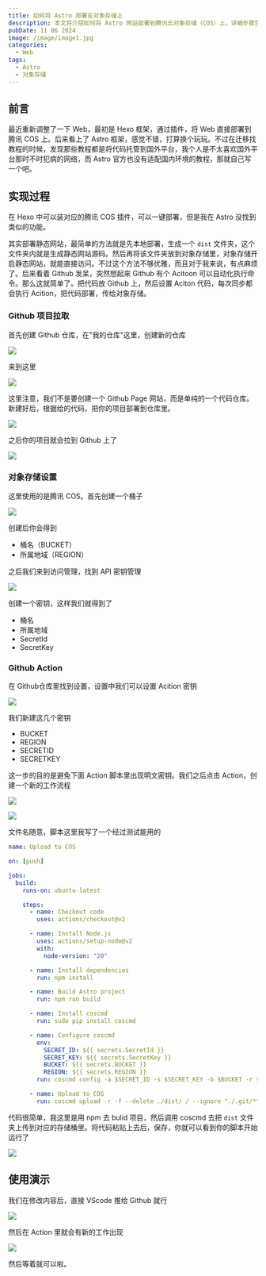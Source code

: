 ```yaml
---
title: 如何将 Astro 部署在对象存储上
description: 本文将介绍如何将 Astro 网站部署到腾讯云对象存储（COS）上，详细步骤包括配置 GitHub Actions 自动化部署。
pubDate: 11 06 2024
image: /image/image1.jpg
categories:
  - Web
tags:
  - Astro
  - 对象存储
---
```


## 前言

最近重新调整了一下 Web，最初是 Hexo 框架，通过插件，将 Web 直接部署到腾讯 COS 上。后来看上了 Astro 框架，感觉不错，打算换个玩玩。不过在迁移找教程的时候，发现那些教程都是将代码托管到国外平台，我个人是不太喜欢国外平台那时不时犯病的网络，而 Astro 官方也没有适配国内环境的教程，那就自己写一个吧。

## 实现过程

在 Hexo 中可以装对应的腾讯 COS 插件，可以一键部署，但是我在 Astro 没找到类似的功能。

其实部署静态网站，最简单的方法就是先本地部署，生成一个 `dist` 文件夹，这个文件夹内就是生成静态网站源码。然后再将该文件夹放到对象存储里，对象存储开启静态网站，就能直接访问。不过这个方法不够优雅，而且对于我来说，有点麻烦了。后来看着 Github 发呆，突然想起来 Github 有个 Acitoon 可以自动化执行命令。那么这就简单了。把代码放 Github 上，然后设置 Aciton 代码，每次同步都会执行 Acition，把代码部署，传给对象存储。

### Github 项目拉取

首先创建 Github 仓库，在"我的仓库"这里，创建新的仓库

![](https://img.trtyr.top/images/blog/%E5%A6%82%E4%BD%95%E5%B0%86%20Astro%20%E9%83%A8%E7%BD%B2%E5%9C%A8%E5%AF%B9%E8%B1%A1%E5%AD%98%E5%82%A8%E4%B8%8A/%E5%A6%82%E4%BD%95%E5%B0%86%20Astro%20%E9%83%A8%E7%BD%B2%E5%9C%A8%E5%AF%B9%E8%B1%A1%E5%AD%98%E5%82%A8-1.webp)

来到这里

![](https://img.trtyr.top/images/blog/%E5%A6%82%E4%BD%95%E5%B0%86%20Astro%20%E9%83%A8%E7%BD%B2%E5%9C%A8%E5%AF%B9%E8%B1%A1%E5%AD%98%E5%82%A8%E4%B8%8A/%E5%A6%82%E4%BD%95%E5%B0%86%20Astro%20%E9%83%A8%E7%BD%B2%E5%9C%A8%E5%AF%B9%E8%B1%A1%E5%AD%98%E5%82%A8-2.webp)

这里注意，我们不是要创建一个 Github Page 网站，而是单纯的一个代码仓库。新建好后，根据给的代码，把你的项目部署到仓库里。

![](https://img.trtyr.top/images/blog/%E5%A6%82%E4%BD%95%E5%B0%86%20Astro%20%E9%83%A8%E7%BD%B2%E5%9C%A8%E5%AF%B9%E8%B1%A1%E5%AD%98%E5%82%A8%E4%B8%8A/%E5%A6%82%E4%BD%95%E5%B0%86%20Astro%20%E9%83%A8%E7%BD%B2%E5%9C%A8%E5%AF%B9%E8%B1%A1%E5%AD%98%E5%82%A8-3.webp)

之后你的项目就会拉到 Github 上了

![](https://img.trtyr.top/images/blog/%E5%A6%82%E4%BD%95%E5%B0%86%20Astro%20%E9%83%A8%E7%BD%B2%E5%9C%A8%E5%AF%B9%E8%B1%A1%E5%AD%98%E5%82%A8%E4%B8%8A/%E5%A6%82%E4%BD%95%E5%B0%86%20Astro%20%E9%83%A8%E7%BD%B2%E5%9C%A8%E5%AF%B9%E8%B1%A1%E5%AD%98%E5%82%A8-4.webp)

### 对象存储设置

这里使用的是腾讯 COS。首先创建一个桶子

![](https://img.trtyr.top/images/blog/%E5%A6%82%E4%BD%95%E5%B0%86%20Astro%20%E9%83%A8%E7%BD%B2%E5%9C%A8%E5%AF%B9%E8%B1%A1%E5%AD%98%E5%82%A8%E4%B8%8A/%E5%A6%82%E4%BD%95%E5%B0%86%20Astro%20%E9%83%A8%E7%BD%B2%E5%9C%A8%E5%AF%B9%E8%B1%A1%E5%AD%98%E5%82%A8-5.webp)

创建后你会得到

- 桶名（BUCKET）
- 所属地域（REGION）

之后我们来到访问管理，找到 API 密钥管理

![](https://img.trtyr.top/images/blog/%E5%A6%82%E4%BD%95%E5%B0%86%20Astro%20%E9%83%A8%E7%BD%B2%E5%9C%A8%E5%AF%B9%E8%B1%A1%E5%AD%98%E5%82%A8%E4%B8%8A/%E5%A6%82%E4%BD%95%E5%B0%86%20Astro%20%E9%83%A8%E7%BD%B2%E5%9C%A8%E5%AF%B9%E8%B1%A1%E5%AD%98%E5%82%A8-6.webp)

创建一个密钥，这样我们就得到了

- 桶名
- 所属地域
- SecretId
- SecretKey

### Github Action

在 Github仓库里找到设置，设置中我们可以设置 Acition 密钥

![](https://img.trtyr.top/images/blog/%E5%A6%82%E4%BD%95%E5%B0%86%20Astro%20%E9%83%A8%E7%BD%B2%E5%9C%A8%E5%AF%B9%E8%B1%A1%E5%AD%98%E5%82%A8%E4%B8%8A/%E5%A6%82%E4%BD%95%E5%B0%86%20Astro%20%E9%83%A8%E7%BD%B2%E5%9C%A8%E5%AF%B9%E8%B1%A1%E5%AD%98%E5%82%A8-7.webp)

我们新建这几个密钥

- BUCKET
- REGION
- SECRETID
- SECRETKEY

这一步的目的是避免下面 Action 脚本里出现明文密钥。我们之后点击 Action，创建一个新的工作流程

![](https://img.trtyr.top/images/blog/%E5%A6%82%E4%BD%95%E5%B0%86%20Astro%20%E9%83%A8%E7%BD%B2%E5%9C%A8%E5%AF%B9%E8%B1%A1%E5%AD%98%E5%82%A8%E4%B8%8A/%E5%A6%82%E4%BD%95%E5%B0%86%20Astro%20%E9%83%A8%E7%BD%B2%E5%9C%A8%E5%AF%B9%E8%B1%A1%E5%AD%98%E5%82%A8-8.webp)

![](https://img.trtyr.top/images/blog/%E5%A6%82%E4%BD%95%E5%B0%86%20Astro%20%E9%83%A8%E7%BD%B2%E5%9C%A8%E5%AF%B9%E8%B1%A1%E5%AD%98%E5%82%A8%E4%B8%8A/%E5%A6%82%E4%BD%95%E5%B0%86%20Astro%20%E9%83%A8%E7%BD%B2%E5%9C%A8%E5%AF%B9%E8%B1%A1%E5%AD%98%E5%82%A8-9.webp)

文件名随意，脚本这里我写了一个经过测试能用的

```yml
name: Upload to COS

on: [push]

jobs:
  build:
    runs-on: ubuntu-latest

    steps:
      - name: Checkout code
        uses: actions/checkout@v2

      - name: Install Node.js
        uses: actions/setup-node@v2
        with:
          node-version: "20"

      - name: Install dependencies
        run: npm install

      - name: Build Astro project
        run: npm run build

      - name: Install coscmd
        run: sudo pip install coscmd

      - name: Configure coscmd
        env:
          SECRET_ID: ${{ secrets.SecretId }}
          SECRET_KEY: ${{ secrets.SecretKey }}
          BUCKET: ${{ secrets.BUCKET }}
          REGION: ${{ secrets.REGION }}
        run: coscmd config -a $SECRET_ID -s $SECRET_KEY -b $BUCKET -r $REGION

      - name: Upload to COS
        run: coscmd upload -r -f --delete ./dist/ / --ignore "./.git/*"
```

代码很简单，我这里是用 npm 去 bulid 项目，然后调用 coscmd 去把 `dist` 文件夹上传到对应的存储桶里。将代码粘贴上去后，保存，你就可以看到你的脚本开始运行了

![](https://img.trtyr.top/images/blog/%E5%A6%82%E4%BD%95%E5%B0%86%20Astro%20%E9%83%A8%E7%BD%B2%E5%9C%A8%E5%AF%B9%E8%B1%A1%E5%AD%98%E5%82%A8%E4%B8%8A/%E5%A6%82%E4%BD%95%E5%B0%86%20Astro%20%E9%83%A8%E7%BD%B2%E5%9C%A8%E5%AF%B9%E8%B1%A1%E5%AD%98%E5%82%A8-10.webp)

## 使用演示

我们在修改内容后，直接 VScode 推给 Github 就行

![](https://img.trtyr.top/images/blog/%E5%A6%82%E4%BD%95%E5%B0%86%20Astro%20%E9%83%A8%E7%BD%B2%E5%9C%A8%E5%AF%B9%E8%B1%A1%E5%AD%98%E5%82%A8%E4%B8%8A/%E5%A6%82%E4%BD%95%E5%B0%86%20Astro%20%E9%83%A8%E7%BD%B2%E5%9C%A8%E5%AF%B9%E8%B1%A1%E5%AD%98%E5%82%A8-11.webp)

然后在 Action 里就会有新的工作出现

![](https://img.trtyr.top/images/blog/%E5%A6%82%E4%BD%95%E5%B0%86%20Astro%20%E9%83%A8%E7%BD%B2%E5%9C%A8%E5%AF%B9%E8%B1%A1%E5%AD%98%E5%82%A8%E4%B8%8A/%E5%A6%82%E4%BD%95%E5%B0%86%20Astro%20%E9%83%A8%E7%BD%B2%E5%9C%A8%E5%AF%B9%E8%B1%A1%E5%AD%98%E5%82%A8-12.webp)

然后等着就可以啦。
